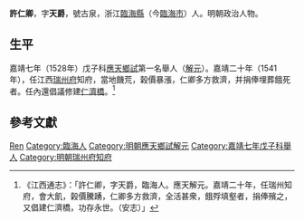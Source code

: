 '''許仁卿'''，字'''天爵'''，號古泉，浙江[[臨海縣|臨海縣]]（今[[臨海市|臨海市]]）人。明朝政治人物。

== 生平 ==
嘉靖七年（1528年）戊子科[[應天府|應天]][[鄉試|鄉試]]第一名舉人（[[解元|解元]]）。嘉靖二十年（1541年），任江西[[瑞州府|瑞州府]]知府，當地饑荒，榖價暴漲，仁卿多方救濟，并捐俸埋葬餓死者。任內還倡議修建[[仁濟橋|仁濟橋]]。<ref>《江西通志》：「許仁卿，字天爵，臨海人。應天解元。嘉靖二十年，任瑞州知府，會大飢，榖價騰踴，仁卿多方救濟，全活甚衆，餓殍填壑者，捐俸殯之，又倡建仁濟橋，功存永世。（安志）」</ref>

==參考文獻==
{{reflist}}

{{start box}}
{{s-off}}
{{s-before|[[孫鑾|孫鑾]]}}
{{s-title|明朝瑞州府知府|1541年－1551年}}
{{s-after|[[陳東光|陳東光]]}}
{{end box}}

{{Authority control}}

{{DEFAULTSORT:Xu許}}
[[Category:許姓|Ren]]
[[Category:臨海人|Category:臨海人]]
[[Category:明朝應天鄉試解元|Category:明朝應天鄉試解元]]
[[Category:嘉靖七年戊子科舉人|Category:嘉靖七年戊子科舉人]]
[[Category:明朝瑞州府知府|Category:明朝瑞州府知府]]